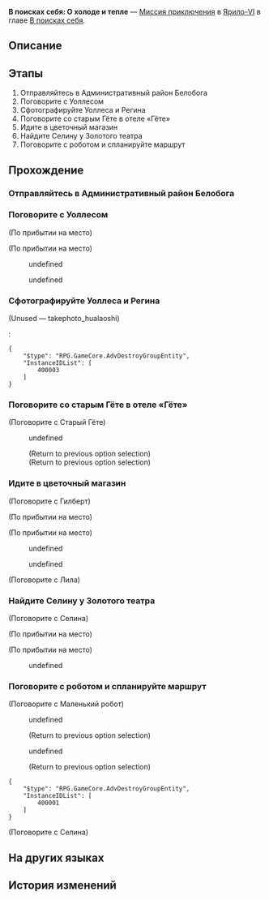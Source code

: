 {{Дополнить|Диалоги.}}
{{Миссия Инфобокс
|id              = 2001201
|Название        = 
|Изображение     = Миссия Освоения В поисках себя О холоде и тепле.png
|Тип             = Миссия приключения
|События         = 
|Глава           = В поисках себя
|Условия         = Завершена [[Миссия приключения]] ''[[В поисках себя: Начало]]''
|Персонажи       = Гилберт; Лила; Маленький робот; Первопроходец; Регин; Селина; Старый Гёте; Тамила; Уоллес
|СтартЛокация    = [[Ярило-VI]] — [[Административный район]]
|Локации         = Административный район
|Предыдущая      = В поисках себя: Начало
|Следующая       = 
|Награды         = Опыт Освоения*100; Звёздный нефрит*10; Очищенный эфир*4; Кредиты*20 000
}}
'''В поисках себя: О холоде и тепле''' — [[Миссия приключения]] в [[Ярило-VI]] в главе [[В поисках себя]].

==Описание==
{{Описание|<!--официальное описание из Перекрёстка судеб-->}}

==Этапы==
# Отправляйтесь в Административный район Белобога
# Поговорите с Уоллесом
# Сфотографируйте Уоллеса и Регина
# Поговорите со старым Гёте в отеле «Гёте»
# Идите в цветочный магазин
# Найдите Селину у Золотого театра
# Поговорите с роботом и спланируйте маршрут

==Прохождение==
{{Дополнить}}

===Отправляйтесь в Административный район Белобога===
{{Описание миссии|локация=Административный район|Робот помог вам спланировать маршрут. Первая остановка - Белобог!}}
{{Диалог Начало}}

{{Диалог Конец}}

===Поговорите с Уоллесом===
{{Описание миссии|локация=Административный район|Едва приземлившись, в Административном районе вы встретили Уоллеса. Кто бы мог подумать, что он окажется в центре Белобога...}}
{{Диалог Начало}}
;(По прибытии на место)

;(По прибытии на место)
<!--Unknown TalkSentence: 200110601-->
<!--Unknown TalkSentence: 200110602-->
:{{Диалог|Стрелка}} undefined
:{{Диалог|Стрелка}} undefined
<!--Unknown TalkSentence: 200110604-->
<!--Unknown TalkSentence: 200110607-->
<!--Unknown TalkSentence: 200110608-->
<!--Unknown TalkSentence: 200110609-->
{{Диалог Конец}}

===Сфотографируйте Уоллеса и Регина===
{{Диалог Начало}}

;(Unused &mdash; takephoto_hualaoshi)
<!--Unknown TalkSentence: 200110901-->
:<!--Unknown TalkSentence: 200110902-->
:<!--Unknown TalkSentence: 200110903-->
:<!--Unknown TalkSentence: 200110904-->
:<pre>{
	"$type": "RPG.GameCore.AdvDestroyGroupEntity",
	"InstanceIDList": [
		400003
	]
}</pre>
{{Диалог Конец}}

===Поговорите со старым Гёте в отеле «Гёте»===
{{Описание миссии|локация=Вестибюль отеля|Что же такого произошло в жизни обывателей с того дня, как экипаж Звёздного экспресса покинул Белобог? Возможно, хитрый старый Гёте что-то об этом знает...}}
{{Диалог Начало}}

;(Поговорите с Старый Гёте)
<!--Unknown TalkSentence: 200111101-->
:{{Диалог|Стрелка}} undefined
:<!--Unknown TalkSentence: 200111002-->
:;(Return to previous option selection)
:;(Return to previous option selection)
{{Диалог Конец}}

===Идите в цветочный магазин===
{{Описание миссии|локация=Цветочный магазин «Вечное лето»|Старый Гёте дал вам поручение. Помогите ему купить букет в цветочном магазине.}}
{{Диалог Начало}}

;(Поговорите с Гилберт)
<!--Unknown TalkSentence: 200111401-->
;(По прибытии на место)

;(По прибытии на место)
<!--Unknown TalkSentence: 200111201-->
<!--Unknown TalkSentence: 200111202-->
:{{Диалог|Стрелка}} undefined
:{{Диалог|Стрелка}} undefined
<!--Unknown TalkSentence: 200111204-->
<!--Unknown TalkSentence: 200111207-->

;(Поговорите с Лила)
<!--Unknown TalkSentence: 200111301-->
{{Диалог Конец}}

===Найдите Селину у Золотого театра===
{{Описание миссии|локация=Административный район|Кто бы мог подумать, что в цветочном магазине вас будет ждать сюжет о тёплых отцовских чувствах. Трогательная история необъяснимым образом согрела вас даже среди царства холода и стужи. Теперь вам нужно доставить букет получательнице. Она будет ждать вас у входа в Золотой театр.}}
{{Диалог Начало}}

;(Поговорите с Селина)
<!--Unknown TalkSentence: 200111601-->
;(По прибытии на место)

;(По прибытии на место)
:{{tx}}
<!--Unknown TalkSentence: 200111501-->
:{{Диалог|Стрелка}} undefined
<!--Unknown TalkSentence: 200111503-->
{{Диалог Конец}}

===Поговорите с роботом и спланируйте маршрут===
{{Описание миссии|локация=Административный район|Поиски в Административном районе Белобога завершены. Поручите роботу построить дальнейший маршрут, он как раз перешёл в режим навигации.}}
{{Диалог Начало}}

;(Поговорите с Маленький робот)
<!--Unknown TalkSentence: 200111701-->
:{{Диалог|Стрелка}} undefined
:<!--Unknown TalkSentence: 200111703-->
:<!--Unknown TalkSentence: 200111706-->
:<!--Unknown TalkSentence: 200111707-->
:<!--Unknown TalkSentence: 200111708-->
:;(Return to previous option selection)
:{{Диалог|Стрелка}} undefined
:<!--Unknown TalkSentence: 200111705-->
:<!--Unknown TalkSentence: 200111706-->
:<!--Unknown TalkSentence: 200111707-->
:<!--Unknown TalkSentence: 200111708-->
:;(Return to previous option selection)
<pre>{
	"$type": "RPG.GameCore.AdvDestroyGroupEntity",
	"InstanceIDList": [
		400001
	]
}</pre>

;(Поговорите с Селина)
<!--Unknown TalkSentence: 200111601-->

{{Диалог Конец}}

==На других языках==
{{На других языках
|en   = Searching for You: Of Snow and Sun
|zhs  = 寻人记•冷暖岁月
|zht  = 尋人記•冷暖歲月
|ja   = 人探し・寒暖の歳月
|ko   = 은하열차는 사랑을 싣고•냉온이 공존하는 세월
|es   = Caras conocidas: años de frío y calor
|fr   = À ta recherche : De neige et de soleil
|ru   = В поисках себя: О холоде и тепле
|th   = บันทึกตามหาคน: วันเวลาที่หนาวและอบอุ่น
|vi   = Nhật Ký Tìm Người - Năm Tháng Ấm Áp Và Lạnh Giá
|de   = Suche nach Dir: Über Schnee und Sonne
|id   = Mencari Orang: Masa-Masa Hangat dan Dingin
|pt   = Procurando por Você: Da Neve e do Sol
}}

==История изменений==
{{История изменений|3.0}}
